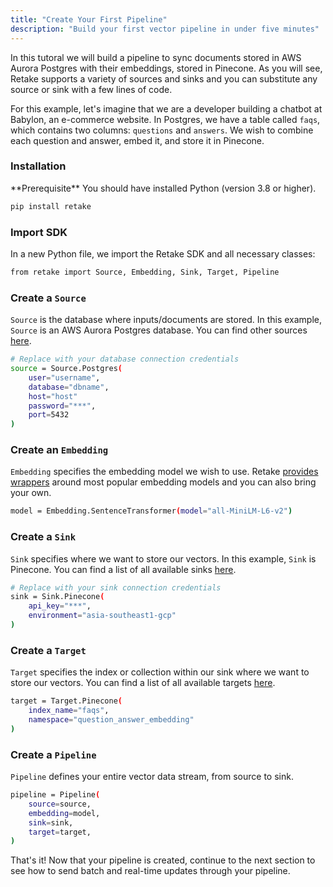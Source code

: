 ```yaml
---
title: "Create Your First Pipeline"
description: "Build your first vector pipeline in under five minutes"
---
```


In this tutoral we will build a pipeline to sync documents stored in AWS Aurora Postgres with their embeddings,
stored in Pinecone. As you will see, Retake supports a variety of sources and sinks and
you can substitute any source or sink with a few lines of code.

For this example, let's imagine that we are a developer building a chatbot at Babylon, an e-commerce website.
In Postgres, we have a table called `faqs`, which contains two columns: `questions` and `answers`.
We wish to combine each question and answer, embed it, and store it in Pinecone.

### Installation

<Info>
  **Prerequisite** You should have installed Python (version 3.8 or higher).
</Info>

<CodeGroup>

```bash terminal
pip install retake
```

</CodeGroup>

### Import SDK

In a new Python file, we import the Retake SDK and all necessary classes:

```bash main.py
from retake import Source, Embedding, Sink, Target, Pipeline
```

### Create a `Source`

`Source` is the database where inputs/documents are stored.
In this example, `Source` is an AWS Aurora Postgres database. You can find
other sources [here](/concepts/source).

```bash main.py
# Replace with your database connection credentials
source = Source.Postgres(
    user="username",
    database="dbname",
    host="host"
    password="***",
    port=5432
)
```

### Create an `Embedding`

`Embedding` specifies the embedding model we wish to use. Retake [provides wrappers](/concepts/embedding) around most popular embedding models
and you can also bring your own.

```bash main.py
model = Embedding.SentenceTransformer(model="all-MiniLM-L6-v2")
```

### Create a `Sink`

`Sink` specifies where we want to store our vectors. In this example, `Sink` is Pinecone. You can find
a list of all available sinks [here](/concepts/sink).

```bash main.py
# Replace with your sink connection credentials
sink = Sink.Pinecone(
    api_key="***",
    environment="asia-southeast1-gcp"
)
```

### Create a `Target`

`Target` specifies the index or collection within our sink where we want to store our vectors. You can find
a list of all available targets [here](/concepts/target).

```bash main.py
target = Target.Pinecone(
    index_name="faqs",
    namespace="question_answer_embedding"
)
```

### Create a `Pipeline`

`Pipeline` defines your entire vector data stream, from source to sink.

```bash main.py
pipeline = Pipeline(
    source=source,
    embedding=model,
    sink=sink,
    target=target,
)
```

That's it! Now that your pipeline is created, continue to the next section to see how to send batch and
real-time updates through your pipeline.
